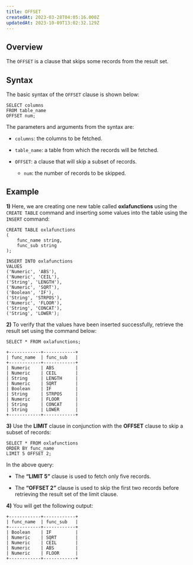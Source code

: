 ```yaml
---
title: OFFSET
createdAt: 2023-03-28T04:05:16.000Z
updatedAt: 2023-10-09T13:02:32.129Z
---
```


## **Overview**

The `OFFSET` is a clause that skips some records from the result set.

## **Syntax**

The basic syntax of the `OFFSET` clause is shown below:

```pgsql
SELECT columns
FROM table_name
OFFSET num;
```

The parameters and arguments from the syntax are:

*   `columns`: the columns to be fetched.

*   `table_name`: a table from which the records will be fetched.

*   `OFFSET`: a clause that will skip a subset of records.
    *   `num`: the number of records to be skipped.

## **Example**

**1)** Here, we are creating one new table called **oxlafunctions** using the `CREATE TABLE` command and inserting some values into the table using the `INSERT` command:

```pgsql
CREATE TABLE oxlafunctions  
(  
    func_name string,   
    func_sub string   
);  

INSERT INTO oxlafunctions   
VALUES
('Numeric', 'ABS'),  
('Numeric', 'CEIL'),  
('String', 'LENGTH'),  
('Numeric', 'SQRT'),  
('Boolean', 'IF'),  
('String', 'STRPOS'),  
('Numeric', 'FLOOR'),  
('String', 'CONCAT'),  
('String', 'LOWER');  
```

**2)** To verify that the values have been inserted successfully, retrieve the result set using the command below:&#x20;

```pgsql
SELECT * FROM oxlafunctions;
```

```pgsql
+------------+------------+
| func_name  | func_sub   |
+------------+------------+
| Numeric    | ABS        |
| Numeric    | CEIL       |
| String     | LENGTH     |
| Numeric    | SQRT       |
| Boolean    | IF         |
| String     | STRPOS     |
| Numeric    | FLOOR      | 
| String     | CONCAT     |
| String     | LOWER      |
+------------+------------+
```

**3)** Use the **LIMIT** clause in conjunction with the **OFFSET** clause to skip a subset of records:

```pgsql
SELECT * FROM oxlafunctions
ORDER BY func_name
LIMIT 5 OFFSET 2;
```

In the above query:

*   The **“LIMIT 5”** clause is used to fetch only five records.

*   The **“OFFSET 2”** clause is used to skip the first two records before retrieving the result set of the limit clause.

**4)** You will get the following output:

```pgsql
+------------+------------+
| func_name  | func_sub   |
+------------+------------+
| Boolean    | IF         |
| Numeric    | SQRT       |
| Numeric    | CEIL       |
| Numeric    | ABS        | 
| Numeric    | FLOOR      |
+------------+------------+
```

